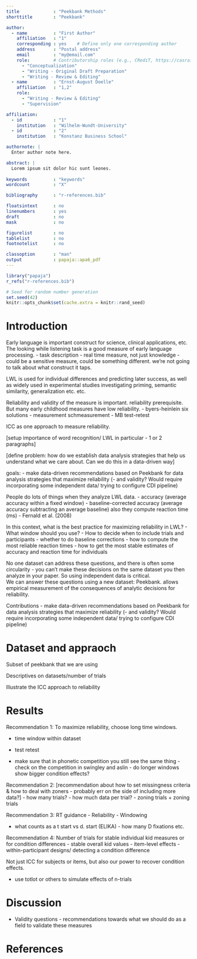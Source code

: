 ```yaml
---
title             : "Peekbank Methods"
shorttitle        : "Peekbank"

author: 
  - name          : "First Author"
    affiliation   : "1"
    corresponding : yes    # Define only one corresponding author
    address       : "Postal address"
    email         : "my@email.com"
    role:         # Contributorship roles (e.g., CRediT, https://casrai.org/credit/)
      - "Conceptualization"
      - "Writing - Original Draft Preparation"
      - "Writing - Review & Editing"
  - name          : "Ernst-August Doelle"
    affiliation   : "1,2"
    role:
      - "Writing - Review & Editing"
      - "Supervision"

affiliation:
  - id            : "1"
    institution   : "Wilhelm-Wundt-University"
  - id            : "2"
    institution   : "Konstanz Business School"

authornote: |
  Enter author note here.

abstract: |
  Lorem ipsum sit dolor hic sunt leones. 
  
keywords          : "keywords"
wordcount         : "X"

bibliography      : "r-references.bib"

floatsintext      : no
linenumbers       : yes
draft             : no
mask              : no

figurelist        : no
tablelist         : no
footnotelist      : no

classoption       : "man"
output            : papaja::apa6_pdf
---
```


```r
library("papaja")
r_refs("r-references.bib")
```

```r
# Seed for random number generation
set.seed(42)
knitr::opts_chunk$set(cache.extra = knitr::rand_seed)
```

# Introduction


Early language is important construct for science, clinical applications, etc. 
The looking while listening task is a good measure of early language processing. 
- task description
- real time measure, not just knowledge 
- could be a sensitive measure, could be something different. we're not going to talk about what construct it taps. 

LWL is used for individual differences and predicting later success, as well as widely used in experimental studies investigating priming, semantic similarity, generalization etc. etc. 

Reliability and validity of the measure is important. reliability prerequisite. But many early childhood measures have low reliability. 
- byers-heinlein six solutions
- measurement schmeasurement
- MB test-retest

ICC as one approach to measure reliability. 

[setup importance of word recognition/ LWL in particular - 1 or 2 paragraphs]

[define problem: how do we establish data analysis strategies that help us understand what we care about. Can we do this in a data-driven way]

goals:
- make data-driven recommendations based on Peekbank for data analysis strategies that maximize reliability
(- and validity? Would require incorporating some independent data/ trying to configure CDI pipeline)

People do lots of things when they analyze LWL data. 
- accuracy (average accuracy within a fixed window)
- baseline-corrected accuracy (average accuracy subtracting an average baseline)
also they compute reaction time (ms) - Fernald et al. (2008)

In this context, what is the best practice for maximizing reliability in LWL? 
- What window should you use?
- How to decide when to include trials and participants
- whether to do baseline corrections
- how to compute the most reliable reaction times
- how to get the most stable estimates of accuracy and reaction time for individuals

No one dataset can address these questions, and there is often some circularity - you can't make these decisions on the same dataset you then analyze in your paper. So using independent data is critical.   
We can answer these questions using a new dataset: Peekbank. allows empirical measurement of the consequences of analytic decisions for reliability. 

Contributions
- make data-driven recommendations based on Peekbank for data analysis strategies that maximize reliability
(- and validity? Would require incorporating some independent data/ trying to configure CDI pipeline)


# Dataset and appraoch

Subset of peekbank that we are using

Descriptives on datasets/number of trials

Illustrate the ICC approach to reliability 

# Results

Recommendation 1: To maximize reliability, choose long time windows.

- time window within dataset
- test retest 

- make sure that in phonetic competition you still see the same thing - check on the competition in swingley and aslin - do longer windows show bigger condition effects?


Recommendation 2: [recommendation about how to set missingness criteria & how to deal with zoners - probably err on the side of including more data?]
- how many trials?
- how much data per trial?
- zoning trials + zoning trials

Recommendation 3: RT guidance
- Reliability
- Windowing

- what counts as a t start vs d. start (ELIKA) - how many D fixations etc. 

Recommendation 4: Number of trials for stable individual kid measures or for condition differences
- stable overall kid values
- item-level effects
- within-participant designs/ detecting a condition difference

Not just ICC for subjects or items, but also our power to recover condition effects. 

- use totlot or others to simulate effects of n-trials



# Discussion

- Validity questions - recommendations towards what we should do as a field to validate these measures


\newpage

# References

::: {#refs custom-style="Bibliography"}
:::
